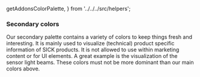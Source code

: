   getAddonsColorPalette,
} from '../../../src/helpers';

<Meta title="Foundations/Color/Secondary" />

### Secondary colors

Our secondary palette contains a variety of colors to keep things fresh and interesting.
It is mainly used to visualize (technical) product specific information of SICK products.
It is not allowed to use within marketing content or for UI elements.
A great example is the visualization of the sensor light beams.
These colors must not be more dominant than our main colors above.

<ColorPalette>
  <ColorItem
    title="Secondary Colors"
    subtitle="The corporate colors represent the technical nature of SICK and the high quality standards in place at the company."
    colors={getAddonsColorPalette()}
  />
</ColorPalette>
